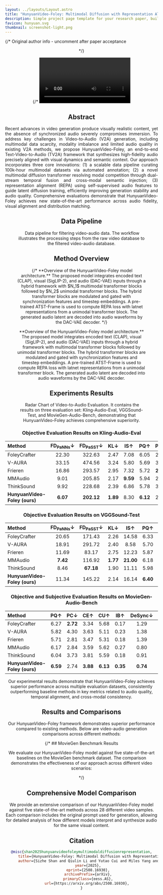 ```yaml
---
layout: ../layouts/Layout.astro
title: "HunyuanVideo-Foley: Multimodal Diffusion with Representation Alignment for High-Fidelity Foley Audio Generation"
description: Simple project page template for your research paper, built with Astro and Tailwind CSS
favicon: hunyuan.svg
thumbnail: screenshot-light.png
---
```







{/* Original author info - uncomment after paper acceptance
<Header
  title={frontmatter.title}
  authors={[
    {
      name: "Roman Hauksson",
      url: "https://roman.technology",
      institution: "Independent",
      notes: ["*", "†"],
    },
    {
      name: "Author Two",
      institution: "Institution Two",
      notes: ["*", "†"],
    },
    {
      name: "Author Three",
      institution: "Institution Three",
      notes: ["†"],
    },
    {
      name: "Author Four",
      institution: "Institution Four",
    },
  ]}
  conference="AAAI 2026"
  notes={[
    {
      symbol: "*",
      text: "author note one",
    },
    {
      symbol: "†",
      text: "author note two",
    },
  ]}
  links={[
    {
      name: "Paper",
      url: "",
      icon: "ri:file-pdf-2-line",
    },
    {
      name: "Code",
      url: "https://github.com/RomanHauksson/academic-project-astro-template",
      icon: "ri:github-line",
    },
    {
      name: "arXiv",
      url: "",
      icon: "academicons:arxiv",
    },
    {
      name: "Bluesky",
      url: "",
      icon: "ri:bluesky-line"
    }
  ]}
  />
*/}

<Header
  title={frontmatter.title}
  authors={[
    {
      name: "Sizhe Shan",
      institution: "Tencent Hunyuan, Zhejiang University",
      notes: ["1,2", "*"],
    },
    {
      name: "Qiulin Li",
      institution: "Tencent Hunyuan, Nanjing University of Aeronautics and Astronautics",
      notes: ["1,3", "*"],
    },
    {
      name: "Yutao Cui",
      institution: "Tencent Hunyuan",
      notes: ["1"],
    },
    {
      name: "Miles Yang",
      institution: "Tencent Hunyuan",
      notes: ["1"],
    },
    {
      name: "Yuehai Wang",
      institution: "Zhejiang University",
      notes: ["2"],
    },
    {
      name: "Qun Yang",
      institution: "Nanjing University of Aeronautics and Astronautics",
      notes: ["3"],
    },
    {
      name: "Jin Zhou",
      institution: "Tencent Hunyuan",
      notes: ["1", "†"],
    },
    {
      name: "Zhao Zhong",
      institution: "Tencent Hunyuan",
      notes: ["1"],
    },
  ]}
  notes={[
    {
      symbol: "*",
      text: "Equal contribution",
    },
    {
      symbol: "†",
      text: "Corresponding author",
    },
  ]}
  links={[
    {
      name: "Website",
      url: "https://hunyuantest.woa.com/video/en?tabIndex=0",
      icon: "mdi:web",
    },
    {
      name: "Model",
      url: "https://huggingface.co/tencent/HunyuanVideo-Foley",
      icon: "simple-icons:huggingface",
    },
    {
      name: "Space",
      url: "https://huggingface.co/spaces/tencent/HunyuanVideo-Foley",
      icon: "simple-icons:huggingface",
    },
    {
      name: "Code",
      url: "https://github.com/Tencent-Hunyuan/HunyuanVideo-Foley",
      icon: "ri:github-line",
    },
    {
      name: "arXiv",
      url: "https://arxiv.org/abs/2508.16930",
      icon: "academicons:arxiv",
    }
  ]}
  />

{/* <Video source={outside} /> */}

<HighlightedSection>

## Abstract

<div style="text-align: justify;">
Recent advances in video generation produce visually realistic content, yet the absence of synchronized audio severely compromises immersion. To address key challenges in Video-to-Audio (V2A) generation, including multimodal data scarcity, modality imbalance and limited audio quality in existing V2A methods, we propose HunyuanVideo-Foley, an end-to-end Text-Video-to-Audio (TV2A) framework that synthesizes high-fidelity audio precisely aligned with visual dynamics and semantic context. Our approach incorporates three core innovations: (1) a scalable data pipeline curating 100k-hour multimodal datasets via automated annotation; (2) a novel multimodal diffusion transformer resolving modal competition through dual-stream temporal fusion and cross-modal semantic injection; (3) representation alignment (REPA) using self-supervised audio features to guide latent diffusion training, efficiently improving generation stability and audio quality. Comprehensive evaluations demonstrate that HunyuanVideo-Foley achieves new state-of-the-art performance across audio fidelity, visual alignment and distribution matching.
</div>

</HighlightedSection>


## Data Pipeline

<Figure>
  <Image slot="figure" source={data_pipeline} altText="Overall architecture of HunyuanVideo-Foley framework" />
  <span slot="caption">Data pipeline for filtering video-audio data. The workflow illustrates the processing steps from the raw video database to the filtered video-audio database.</span>
</Figure>


## Method Overview

<Figure>
  <Image slot="figure" source={architecture} altText="Overall architecture of HunyuanVideo-Foley framework" />
  {/* <span slot="caption">**Overview of the HunyuanVideo-Foley model architecture.** The proposed model integrates encoded text (CLAP), visual (SigLIP-2), and audio (DAC-VAE) inputs through a hybrid framework with $N_1$ multimodal transformer blocks followed by $N_2$ unimodal transformer blocks. The hybrid transformer blocks are modulated and gated with synchronization features and timestep embeddings. A pre-trained ATST-Frame is used to compute REPA loss with latnet representations from a unimodal transformer block. The generated audio latent are decoded into audio waveforms by the DAC-VAE decoder.</span> */}
  <div slot='caption'>
    <p>**Overview of the HunyuanVideo-Foley model architecture.** The proposed model integrates encoded text (CLAP), visual (SigLIP-2), and audio (DAC-VAE) inputs through a hybrid framework with multimodal transformer blocks followed by unimodal transformer blocks. The hybrid transformer blocks are modulated and gated with synchronization features and timestep embeddings. A pre-trained ATST-Frame is used to compute REPA loss with latnet representations from a unimodal transformer block. The generated audio latent are decoded into audio waveforms by the DAC-VAE decoder.</p>
  </div>
</Figure>


## Experiments Results

<Figure>
  <Image slot="figure" source={radar_charts} altText="Radar chart comparison of different methods" />
  <span slot="caption">Radar Chart of Video-to-Audio Evaluation. It contains the results on three evaluation set: Kling-Audio-Eval,
VGGSound-Test, and MovieGen-Audio-Bench, demonstrating that HunyuanVideo-Foley achieves comprehensive superiority.</span>
</Figure>

### Objective Evaluation Results on Kling-Audio-Eval

| Method | FD<sub>PaNNs</sub>↓ | FD<sub>PaSST</sub>↓ | KL↓ | IS↑ | PQ↑ | PC↓ | CE↑ | CU↑ | IB↑ | DeSync↓ | CLAP↑ |
| :--- | :---: | :---: | :---: | :---: | :---: | :---: | :---: | :---: | :---: | :---: | :---: |
| FoleyCrafter | 22.30 | 322.63 | 2.47 | 7.08 | 6.05 | 2.91 | 3.28 | 5.44 | 0.22 | 1.23 | 0.22 |
| V-AURA | 33.15 | 474.56 | 3.24 | 5.80 | 5.69 | 3.98 | 3.13 | 4.83 | 0.25 | 0.86 | 0.13 |
| Frieren | 16.86 | 293.57 | 2.95 | 7.32 | 5.72 | **2.55** | 2.88 | 5.10 | 0.21 | 0.86 | 0.16 |
| MMAudio | 9.01 | 205.85 | 2.17 | **9.59** | 5.94 | 2.91 | **3.30** | 5.39 | 0.30 | 0.56 | **0.27** |
| ThinkSound | 9.92 | 228.68 | 2.39 | 6.86 | 5.78 | 3.23 | 3.12 | 5.11 | 0.22 | 0.67 | 0.22 |
| **HunyuanVideo-Foley (ours)** | **6.07** | **202.12** | **1.89** | 8.30 | **6.12** | 2.76 | 3.22 | **5.53** | **0.38** | **0.54** | 0.24 |

### Objective Evaluation Results on VGGSound-Test

| Method | FD<sub>PaNNs</sub>↓ | FD<sub>PaSST</sub>↓ | KL↓ | IS↑ | PQ↑ | PC↓ | CE↑ | CU↑ | IB↑ | DeSync↓ | CLAP↑ |
| :--- | :---: | :---: | :---: | :---: | :---: | :---: | :---: | :---: | :---: | :---: | :---: |
| FoleyCrafter | 20.65 | 171.43 | 2.26 | 14.58 | 6.33 | 2.87 | 3.60 | 5.74 | 0.26 | 1.22 | 0.19 |
| V-AURA | 18.91 | 291.72 | 2.40 | 8.58 | 5.70 | 4.19 | 3.49 | 4.87 | 0.27 | 0.72 | 0.12 |
| Frieren | 11.69 | 83.17 | 2.75 | 12.23 | 5.87 | 2.99 | 3.54 | 5.32 | 0.23 | 0.85 | 0.11 |
| MMAudio | **7.42** | 116.92 | **1.77** | **21.00** | 6.18 | 3.17 | **4.03** | 5.61 | 0.33 | **0.47** | **0.25** |
| ThinkSound | 8.46 | **67.18** | 1.90 | 11.11 | 5.98 | 3.61 | 3.81 | 5.33 | 0.24 | 0.57 | 0.16 |
| **HunyuanVideo-Foley (ours)** | 11.34 | 145.22 | 2.14 | 16.14 | **6.40** | **2.78** | 3.99 | **5.79** | **0.36** | 0.53 | 0.24 |

### Objective and Subjective Evaluation Results on MovieGen-Audio-Bench

| Method | PQ↑ | PC↓ | CE↑ | CU↑ | IB↑ | DeSync↓ | CLAP↑ | MOS-Q↑ | MOS-S↑ | MOS-T↑ |
| :--- | :---: | :---: | :---: | :---: | :---: | :---: | :---: | :---: | :---: | :---: |
| FoleyCrafter | 6.27 | **2.72** | 3.34 | 5.68 | 0.17 | 1.29 | 0.14 | 3.36±0.78 | 3.54±0.88 | 3.46±0.95 |
| V-AURA | 5.82 | 4.30 | 3.63 | 5.11 | 0.23 | 1.38 | 0.14 | 2.55±0.97 | 2.60±1.20 | 2.70±1.37 |
| Frieren | 5.71 | 2.81 | 3.47 | 5.31 | 0.18 | 1.39 | 0.16 | 2.92±0.95 | 2.76±1.20 | 2.94±1.26 |
| MMAudio | 6.17 | 2.84 | 3.59 | 5.62 | 0.27 | 0.80 | **0.35** | 3.58±0.84 | 3.63±1.00 | 3.47±1.03 |
| ThinkSound | 6.04 | 3.73 | 3.81 | 5.59 | 0.18 | 0.91 | 0.20 | 3.20±0.97 | 3.01±1.04 | 3.02±1.08 |
| **HunyuanVideo-Foley (ours)** | **6.59** | 2.74 | **3.88** | **6.13** | **0.35** | **0.74** | 0.33 | **4.14±0.68** | **4.12±0.77** | **4.15±0.75** |

Our experimental results demonstrate that HunyuanVideo-Foley achieves superior performance across multiple evaluation datasets, consistently outperforming baseline methods in key metrics related to audio quality, temporal alignment, and cross-modal consistency.

## Results and Comparisons

Our HunyuanVideo-Foley framework demonstrates superior performance compared to existing methods. Below are video-audio generation comparisons across different methods:

<LazyVideoComparisonGrid client:load dataList={demoVideos} initialCount={5} />

{/* ## MovieGen Benchmark Results

We evaluate our HunyuanVideo-Foley model against five state-of-the-art baselines on the MovieGen benchmark dataset. The comparison demonstrates the effectiveness of our approach across different video scenarios:

<LazyVideoComparison client:load dataList={moviegenBenchmark} /> */}

## Comprehensive Model Comparison

We provide an extensive comparison of our HunyuanVideo-Foley model against five state-of-the-art methods across 28 different video samples. Each comparison includes the original prompt used for generation, allowing for detailed analysis of how different models interpret and synthesize audio for the same visual content.

<ModelComparisonGrid client:load dataList={modelComparison} itemsPerPage={4} />


## Citation

```bibtex
@misc{shan2025hunyuanvideofoleymultimodaldiffusionrepresentation,
      title={HunyuanVideo-Foley: Multimodal Diffusion with Representation Alignment for High-Fidelity Foley Audio Generation}, 
      author={Sizhe Shan and Qiulin Li and Yutao Cui and Miles Yang and Yuehai Wang and Qun Yang and Jin Zhou and Zhao Zhong},
      year={2025},
      eprint={2508.16930},
      archivePrefix={arXiv},
      primaryClass={eess.AS},
      url={https://arxiv.org/abs/2508.16930}, 
}
```